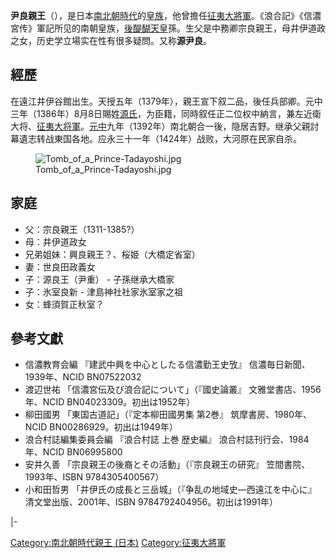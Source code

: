 {{東亞男性歷史人物
|名稱 =尹良親王
|身份 =日本[[親王_(東亞)|親王]]
|國家 =[[日本|大和王朝]]
|時代 =[[南北朝時代_(日本)|南北朝時代]]
|姓 =（無）
|名 =尹良
|封爵 =[[親王|親王]]
|出生日期 =正平19年（1364年）？ 
|逝世日期 =应永31年8月15日（1424年9月7日）？
|父親 = [[宗良親王|宗良親王]]
|母親 = 井伊道政女
|經歷 =[[征夷大將軍|征夷大將軍]]
}}
'''尹良親王'''（{{bd|1364年||1424年|9月7日}}），是日本[[南北朝時代_(日本)|南北朝時代]]的[[皇族|皇族]]，他曾擔任[[征夷大將軍|征夷大將軍]]。《浪合記》《信濃宮传》軍記所见的南朝皇族，[[後醍醐天皇|後醍醐天皇]]孫。生父是中務卿宗良親王，母井伊道政之女，历史学立場实在性有很多疑問。又称'''源尹良'''。

== 經歷 ==
在遠江井伊谷館出生。天授五年（1379年），親王宣下叙二品，後任兵部卿。元中三年（1386年）8月8日賜姓[[源氏|源氏]]，为臣籍，同時叙任正二位权中納言，兼左近衛大将、[[征夷大将軍|征夷大将軍]]。[[元中|元中]]九年（1392年）南北朝合一後，隐居吉野。继承父親討幕遺志转战東国各地。应永三十一年（1424年）战败，大河原在民家自杀。

[[File:Tomb_of_a_Prince-Tadayoshi.jpg|thumb]]
==家庭==
* 父：宗良親王（1311-1385?）
* 母：井伊道政女
* 兄弟姐妹：興良親王？、桜姫（大橋定省室）
* 妻：世良田政義女
* 子：源良王（尹重） - 子孫继承大橋家
* 子：氷室良新 - 津島神社社家氷室家之祖
* 女：蜂須賀正秋室？

{{日本皇室南北朝}}

{{日本人物小作品}}

== 參考文獻 ==
* 信濃教育会編 『建武中興を中心としたる信濃勤王史攷』 信濃毎日新聞、1939年、NCID BN07522032
* 渡辺世祐 「信濃宮伝及び浪合記について」（『國史論叢』 文雅堂書店、1956年、NCID BN04023309。初出は1952年）
* 柳田國男 「東国古道記」（『定本柳田國男集 第2巻』 筑摩書房、1980年、NCID BN00286929。初出は1949年）
* 浪合村誌編集委員会編 『浪合村誌 上巻 歴史編』 浪合村誌刊行会、1984年、NCID BN06995800
* 安井久善 「宗良親王の後裔とその活動」（『宗良親王の研究』 笠間書院、1993年、ISBN 9784305400567）
* 小和田哲男 「井伊氏の成長と三岳城」（『争乱の地域史―西遠江を中心に』 清文堂出版、2001年、ISBN 9784792404956。初出は1991年）

{{start box|width=auto}}
{{s-mil}}
|-
{{s-before|[[宗良親王|宗良親王]]}}
{{s-title|[[征夷大將軍|征夷大將軍]]|1386年？－？}}
{{s-after|？}}
{{end box}}

{{征夷大將軍}}

{{DEFAULTSORT:Yukiyoshi Shinnou}}
[[Category:南北朝時代親王_(日本)|Category:南北朝時代親王 (日本)]]
[[Category:征夷大將軍|Category:征夷大將軍]]
